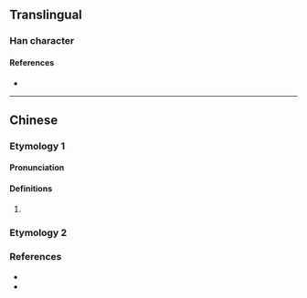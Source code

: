 {{character info/new}}
==Translingual==

===Han character===
{{Han char|rn=85|rad=水|as=11|sn=14|four=33114|canj=EJCG,XEJCG|ids=⿰氵窐}}

====References====
* {{Han ref|kx=0646.240|dkj=18158|dj=1056.040|hdz=31731.030|uh=6F25|ud=28453|bh=E270|bd=57968}}

----

==Chinese==

===Etymology 1===
{{zh-forms}}

====Pronunciation====
{{zh-pron
|m=wā
|c=waa1
|cat=
}}

====Definitions====
{{zh-hanzi}}

# {{rfdef|zh}}

===Etymology 2===
{{zh-see|窪}}

===References===
* {{R:twedu|B02230}}
* {{R:twedu|A02968-008}}